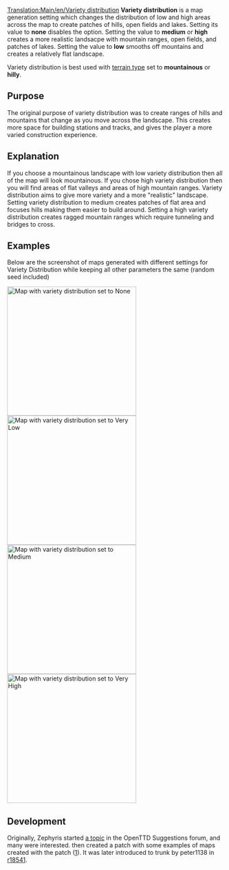 [[Translation:Main/en/Variety distribution]]
{{en/-}}
'''Variety distribution''' is a map generation setting which changes the distribution of low and high areas across the map to create patches of hills, open fields and lakes. Setting its value to '''none''' disables the option. Setting the value to '''medium''' or '''high''' creates a more realistic landsacpe with mountain ranges, open fields, and patches of lakes. Setting the value to '''low''' smooths off mountains and creates a relatively flat landscape.

Variety distribution is best used with [[Main/en/Terrain type|terrain type]] set to '''mountainous''' or '''hilly'''.

{{en/Feature|1.0}}

== Purpose ==
The original purpose of variety distribution was to create ranges of hills and mountains that change as you move across the landscape. This creates more space for building stations and tracks, and gives the player a more varied construction experience.

== Explanation ==
If you choose a mountainous landscape with low variety distribution then all of the map will look mountainous. If you chose high variety distribution then you will find areas of flat valleys and areas of high mountain ranges. Variety distribution aims to give more variety and a more "realistic" landscape. Setting variety distribution to medium creates patches of flat area and focuses hills making them easier to build around. Setting a high variety distribution creates ragged mountain ranges which require tunneling and bridges to cross.

== Examples ==

Below are the screenshot of maps generated with different settings for Variety Distribution while keeping all other parameters the same (random seed included)

[[File:en/MapVarietyDistrNone.png|thumb|left|300px|Map with variety distribution set to '''None''']]
[[File:en/MapVarietyDistrVLow.png|thumb|right|300px|Map with variety distribution set to '''Very Low''']]
[[File:en/MapVarietyDistrMedium.png|thumb|left|300px|Map with variety distribution set to '''Medium''']]
[[File:en/MapVarietyDistrVHigh.png|thumb|right|300px|Map with variety distribution set to '''Very High''']]

{{en/-}}
== Development ==
Originally, Zephyris started [http://www.tt-forums.net/viewtopic.php?f=32&t=46338 a topic] in the OpenTTD Suggestions forum, and many were interested. {{en/User|peter1138}} then created a patch with some examples of maps created with the patch ([http://www.tt-forums.net/viewtopic.php?p=841457#p841457]). It was later introduced to trunk by peter1138 in [http://hg.openttd.org/openttd/trunk.hg/rev/c3959fffa40a r18541].